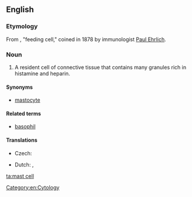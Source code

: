 ==English==

===Etymology===
From {{etyl|de|en}} {{m|de|Mastzelle}} {{g|f}}, "feeding cell," coined in 1878 by immunologist [[w:Paul Ehrlich|Paul Ehrlich]].

===Noun===
{{en-noun|head=[[mast]] [[cell]]}}
{{wikipedia}}
# A resident cell of connective tissue that contains many granules rich in histamine and heparin.

====Synonyms====
* [[mastocyte]]

====Related terms====
* [[basophil]]

====Translations====
{{trans-top|cell}}
* Czech: {{t|cs|žírná buňka|f}}
{{trans-mid}}
* Dutch: {{t|nl|mestcel|f|m}}, {{t+|nl|mastocyt|m}}
{{trans-bottom}}

[[Category:en:Cytology]]

[[ta:mast cell]]